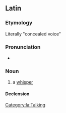 ==Latin==

===Etymology===
Literally "concealed voice"

===Pronunciation===
* {{la-IPA|'vōx clandēstīna}}

===Noun===
{{la-noun|[[vōx]] [[clandestinus|clandēstīna]]|vōcis clandēstīnae|f|third}}

# {{lb|la|idiomatic}} a [[whisper]]

====Declension====
{{la-ndecl|vōx<3.F> clandēstīna<+>}}

[[Category:la:Talking]]